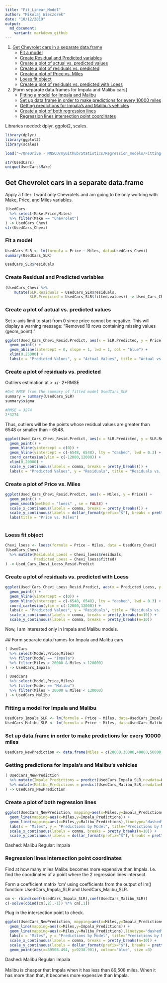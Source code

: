 ```yaml
---
title: "Fit_Linear_Model"
author: "Mikolaj Wieczorek"
date: "10/12/2019"
output:
  md_document:
    variant: markdown_github
---
```


1. [Get Chevrolet cars in a separate data.frame]
    + [Fit a model]
    + [Create Residual and Predicted variables]
    + [Create a plot of actual vs. predicted values]
    + [Create a plot of residuals vs. predicted]
    + [Create a plot of Price vs. Miles]
    + [Loess fit object]
    + [Create a plot of residuals vs. predicted with Loess]

2. [Form separate data.frames for Impala and Malibu cars]
    + [Fitting a model for Impala and Malibu]
    + [Set up data.frame in order to make predictions for every 10000 miles]
    + [Getting predictions for Impala’s and Malibu‘s vehicles]
    + [Create a plot of both regression lines]
    + [Regression lines intersection point coordinates]

Libraries needed: dplyr, ggplot2, scales.

```r
library(dplyr)
library(ggplot2)
library(scales)
```

```r
load("~/OneDrive - MNSCU/myGithub/Statistics/Regression_models/Fitting-Simple-Linear-Regression-Model-in-R/UsedCars.RData")
```

```r
str(UsedCars)
unique(UsedCars$Make)
```
## Get Chevrolet cars in a separate data.frame
Apply a filter: I want only Chevrolets and am going to be only working with Make, Price, and Miles variables.
```r
(UsedCars
  %>% select(Make,Price,Miles)
  %>% filter(Make == "Chevrolet")
) -> UsedCars_Chevi
str(UsedCars_Chevi)
```

### Fit a model
```r
UsedCars_SLR <- lm(formula = Price ~ Miles, data=UsedCars_Chevi)
summary(UsedCars_SLR)
```

```r
UsedCars_SLR$residuals
```

### Create Residual and Predicted variables
```r
(UsedCars_Chevi %>% 
    mutate(SLR.Residuals = UsedCars_SLR$residuals,
           SLR.Predicted = UsedCars_SLR$fitted.values)) -> Used_Cars_Chevi_Resid.Predict
```

### Create a plot of actual vs. predicted values
Set x-axis limit to start from 0 since price cannot be negative. This will display a warning message: "Removed 18 rows containing missing values (geom_point)."
```r
ggplot(Used_Cars_Chevi_Resid.Predict, aes(x = SLR.Predicted, y = Price)) +
  geom_point() +
  geom_abline(intercept = 0, slope = 1, lwd = 1, col = "blue") +
  xlim(0,25000) +
  labs(x = "Predicted Values", y = "Actual Values", title = "Actual vs. Predicted")
```

### Create a plot of residuals vs. predicted
Outliers estimation at > +/- 2*RMSE
```r
#Get RMSE from the summary of fitted model UsedCars_SLR
summary = summary(UsedCars_SLR)
summary$sigma
```
```r
#RMSE = 3274
2*3274
```
Thus, outliers will be the points whose residual values are greater than 6548 or smaller than - 6548.
```r
ggplot(Used_Cars_Chevi_Resid.Predict, aes(x = SLR.Predicted, y = SLR.Residuals)) +
  geom_point() +
  geom_hline(yintercept = c(0)) +
  geom_hline(yintercept = c(-6548, 6548), lty = "dashed", lwd = 0.3) +
  coord_cartesian(ylim = c(-12000,12000)) +
  xlim(0,20000) +
  scale_y_continuous(labels = comma, breaks = pretty_breaks()) +
  labs(x = "Predicted Values", y = "Residuals", title = "Residuals vs. Predicted")
```

### Create a plot of Price vs. Miles
```r
ggplot(Used_Cars_Chevi_Resid.Predict, aes(x = Miles, y = Price)) +
  geom_point() +
  geom_smooth(method = "loess" , se = FALSE) +
  scale_x_continuous(labels = comma, breaks = pretty_breaks()) +
  scale_y_continuous(labels = dollar_format(prefix="$"), breaks = pretty_breaks(n=10)) +
  labs(title = "Price vs. Miles")
  
```


### Loess fit object
```r
Chevi_loess <- loess(formula = Price ~ Miles, data = UsedCars_Chevi)
(UsedCars_Chevi
  %>% mutate(Residuals_Loess = Chevi_loess$residuals,
             Predicted_Loess = Chevi_loess$fitted)
) -> Used_Cars_Chevi_Loess_Resid.Predict

```

### Create a plot of residuals vs. predicted with Loess
```r
ggplot(Used_Cars_Chevi_Loess_Resid.Predict, aes(x = Predicted_Loess, y = Residuals_Loess)) +
  geom_point() +
  geom_hline(yintercept = c(0)) +
  geom_hline(yintercept = c(-6548, 6548), lty = "dashed", lwd = 0.3) +
  coord_cartesian(ylim = c(-12000,12000)) +
  labs(x = "Predicted Values", y = "Residuals", title = "Residuals vs. Predicted with Loess") +
  scale_x_continuous(labels = comma, breaks = pretty_breaks(n=10)) +
  scale_y_continuous(labels = comma, breaks = pretty_breaks(n=10))
```

Now, I am interested only in Impala and Malibu models. <br></br>
## Form separate data.frames for Impala and Malibu cars
```r
( UsedCars
  %>% select(Model,Price,Miles)
  %>% filter(Model == "Impala")
  %>% filter(Miles > 20000 & Miles < 120000)
) -> UsedCars_Impala
```

```r
( UsedCars
  %>% select(Model,Price,Miles)
  %>% filter(Model == "Malibu")
  %>% filter(Miles > 20000 & Miles < 120000)
) -> UsedCars_Malibu

```

### Fitting a model for Impala and Malibu
```r
UsedCars_Impala_SLR <- lm(formula = Price ~ Miles, data=UsedCars_Impala)
UsedCars_Malibu_SLR <- lm(formula = Price ~ Miles, data=UsedCars_Malibu)
```


### Set up data.frame in order to make predictions for every 10000 miles
```r
UsedCars_NewPrediction <- data.frame(Miles = c(20000,30000,40000,50000,60000,70000,80000,90000,100000,110000,120000))
```


### Getting predictions for Impala’s and Malibu‘s vehicles
```r
( UsedCars_NewPrediction
  %>% mutate(Impala_Predictions = predict(UsedCars_Impala_SLR,newdata=UsedCars_NewPrediction) )
  %>% mutate(Malibu_Predictions = predict(UsedCars_Malibu_SLR,newdata=UsedCars_NewPrediction) )
) -> UsedCars_NewPrediction
```


### Create a plot of both regression lines
```r
ggplot(UsedCars_NewPrediction, mapping=aes(x=Miles,y=Impala_Predictions)) +
  geom_line(mapping=aes(x=Miles,y=Impala_Predictions)) + 
  geom_line(mapping=aes(x=Miles,y=Malibu_Predictions),linetype="dashed")+ 
  labs(x = "Miles", y = "Predictions by Model", title="Predictions by Model vs. Miles") +
  scale_x_continuous(labels = comma, breaks = pretty_breaks(n=10)) +
  scale_y_continuous(labels = dollar_format(prefix="$"), breaks = pretty_breaks(n=10))
```
Dashed: Malibu
Regular: Impala

### Regression lines intersection point coordinates
Find at how many miles Malibu becomes more expensive than Impala. I.e. find the coordinates of a point where the 2 regression lines intersect.

Form a coefficient matrix 'cm' using coefficients from the output of lm() function: UsedCars_Impala_SLR and UsedCars_Malibu_SLR.
```r
cm <- rbind(coef(UsedCars_Impala_SLR),coef(UsedCars_Malibu_SLR)) 
c(-solve(cbind(cm[,2],-1)) %*% cm[,1])
```
Plug in the intersection point to check.
```r
ggplot(UsedCars_NewPrediction, mapping=aes(x=Miles,y=Impala_Predictions)) +
  geom_line(mapping=aes(x=Miles,y=Impala_Predictions)) + 
  geom_line(mapping=aes(x=Miles,y=Malibu_Predictions),linetype="dashed")+ 
  labs(x = "Miles", y = "Predictions by Model", title="Predictions by Model vs. Miles") +
  scale_x_continuous(labels = comma, breaks = pretty_breaks(n=10)) +
  scale_y_continuous(labels = dollar_format(prefix="$"), breaks = pretty_breaks(n=10)) +
  geom_point(aes(x=89508.494, y=9238.901), colour="blue", size =3) 
```
Dashed: Malibu
Regular: Impala
<br></br>
Malibu is cheaper that Impala when it has less than 89,508 miles. When it has more than that, it becomes more expensive than Impala.





